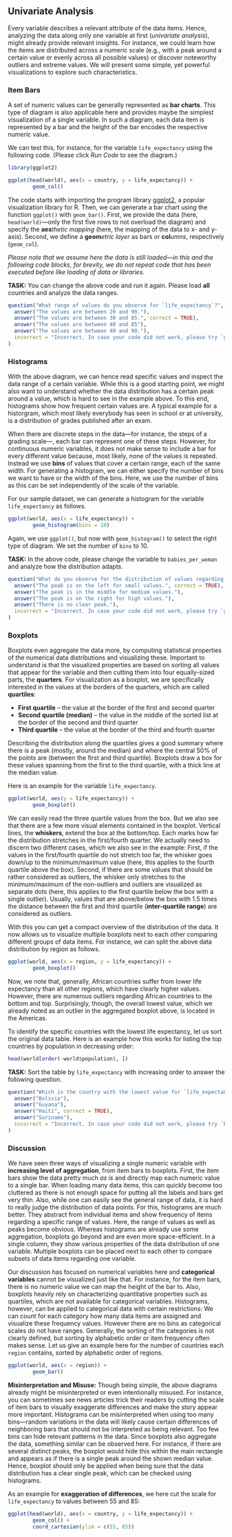 ## Univariate Analysis

Every variable describes a relevant attribute of the data items. Hence, analyzing the data along only one variable at first (*univariate analysis*), might already provide relevant insights. For instance, we could learn how the items are distributed across a numeric scale (e.g., with a peak around a certain value or evenly across all possible values) or discover noteworthy outliers and extreme values. We will present some simple, yet powerful visualizations to explore such characteristics.

### Item Bars

A set of numeric values can be generally represented as **bar charts**. This type of diagram is also applicable here and provides maybe the simplest visualization of a single variable. In such a diagram, each data item is represented by a bar and the height of the bar encodes the respective numeric value.

We can test this, for instance, for the variable `life_expectancy` using the following code. (Please click *Run Code* to see the diagram.)

```r
library(ggplot2)

ggplot(head(world), aes(x = country, y = life_expectancy)) +
        geom_col()
```

The code starts with importing the program library [ggplot2](https://ggplot2.tidyverse.org/), a popular visualization library for R. Then, we can generate a bar chart using the function `ggplot()` with `geom_bar()`. First, we provide the data (here, `head(world)`---only the first five rows to not overload the diagram) and specify the **aes***thetic mapping* (here, the mapping of the data to x- and y-axis). Second, we define a **geom***etric layer* as bars or **col***umns*, respectively (`geom_col`).

*Please note that we assume here the data is still loaded---in this and the following code blocks, for brevity, we do not repeat code that has been executed before like loading of data or libraries.*

**TASK:** You can change the above code and run it again. Please load **all** countries and analyze the data ranges.

```r
question("What range of values do you observe for `life_expectancy`?",
  answer("The values are between 20 and 90."),
  answer("The values are between 30 and 85.", correct = TRUE),
  answer("The values are between 40 and 85"),
  answer("The values are between 40 and 90."),
  incorrect = "Incorrect. In case your code did not work, please try `ggplot(world, aes(x = country, y = life_expectancy)) + geom_col()`."
)
```

### Histograms

With the above diagram, we can hence read specific values and inspect the data range of a certain variable. While this is a good starting point, we might also want to understand whether the data distribution has a certain peak around a value, which is hard to see in the example above. To this end, histograms show how frequent certain values are. A typical example for a historgram, which most likely everybody has seen in school or at university, is a distribution of grades published after an exam.

When there are discrete steps in the data---for instance, the steps of a grading scale---, each bar can represent one of these steps. However, for continuous numeric variables, it does not make sense to include a bar for every different value because, most likely, none of the values is repeated. Instead we use **bins** of values that cover a certain range, each of the same width. For generating a histogram, we can either specify the number of bins we want to have or the width of the bins. Here, we use the number of bins as this can be set independently of the scale of the variable. 

For our sample dataset, we can generate a histogram for the variable `life_expectancy` as follows.

```r
ggplot(world, aes(x = life_expectancy)) +
        geom_histogram(bins = 10)
```

Again, we use `ggplot()`, but now with `geom_histogram()` to select the right type of diagram. We set the number of `bins` to 10.

**TASK:** In the above code, please change the variable to `babies_per_woman` and analyze how the distribution adapts.

```r
question("What do you observe for the distribution of values regarding `babies_per_woman`?",
  answer("The peak is on the left for small values.", correct = TRUE),
  answer("The peak is in the middle for medium values."),
  answer("The peak is on the right for high values."),
  answer("There is no clear peak."),
  incorrect = "Incorrect. In case your code did not work, please try `ggplot(world, aes(x = babies_per_woman)) + geom_histogram(bins = 10)`."
)
```

### Boxplots

Boxplots even aggregate the data more, by computing statistical properties of the numerical data distributions and visualizing these. Important to understand is that the visualized properties are based on sorting all values that appear for the variable and then cutting them into four equally-sized parts, the **quarters**. For visualization as a boxplot, we are specifically interested in the values at the borders of the quarters, which are called **quartiles**:

* **First quartile** -- the value at the border of the first and second quarter
* **Second quartile (median)** -- the value in the middle of the sorted list at the border of the second and third quarter
* **Third quartile** -- the value at the border of the third and fourth quarter

Describing the distribution along the quartiles gives a good summary where there is a peak (mostly, around the median) and where the central 50% of the points are (between the first and third quartile). Boxplots draw a box for these values spanning from the first to the third quartile, with a thick line at the median value.

Here is an example for the variable `life_expectancy`. 

```r
ggplot(world, aes(y = life_expectancy)) +
        geom_boxplot()
```

We can easily read the three quartile values from the box. But we also see that there are a few more visual elements contained in the boxplot. Vertical lines, the **whiskers**, extend the box at the bottom/top. Each marks how far the distribution stretches in the first/fourth quarter. We actually need to discern two different cases, which we also see in the example: First, if the values in the first/fourth quartile do not stretch too far, the whisker goes down/up to the minimum/maximum value (here, this applies to the fourth quartile above the box). Second, if there are some values that should be rather considered as outliers, the whisker only stretches to the minimum/maximum of the non-outliers and outliers are visualized as separate dots (here, this applies to the first quartile below the box with a single outlier). Usually, values that are above/below the box with 1.5 times the distance between the first and third quartile (**inter-quartile range**) are considered as outliers.

With this you can get a compact overview of the distribution of the data. It now allows us to visualize multiple boxplots next to each other comparing different groups of data items. For instance, we can split the above data distribution by region as follows.

```r
ggplot(world, aes(x = region, y = life_expectancy)) +
        geom_boxplot()
```

Now, we note that, generally, African countries suffer from lower life expectancy than all other regions, which have clearly higher values. However, there are numerous outliers regarding African countries to the bottom and top. Surprisingly, though, the overall lowest value, which we already noted as an outlier in the aggregated boxplot above, is located in the Americas.

To identify the specific countries with the lowest life expectancy, let us sort the original data table. Here is an example how this works for listing the top countries by population in decreasing order:

```r
head(world[order(-world$population), ])
```

**TASK:** Sort the table by `life_expectancy` with increasing order to answer the following question.

```r
question("Which is the country with the lowest value for `life_expectancy`?",
  answer("Bolivia"),
  answer("Guyana"),
  answer("Haiti", correct = TRUE),
  answer("Suriname"),
  incorrect = "Incorrect. In case your code did not work, please try `head(world[order(world$life_expectancy), ])`."
)
```

### Discussion

We have seen three ways of visualizing a single numeric variable with **increasing level of aggregation**, from item bars to boxplots. First, the item bars show the data pretty much *as is* and directly map each numeric value to a single bar. When loading many data items, this can quickly become too cluttered as there is not enough space for putting all the labels and bars get very thin. Also, while one can easily see the general range of data, it is hard to really judge the distribution of data points. For this, histograms are much better. They abstract from individual items and show frequency of items regarding a specific range of values. Here, the range of values as well as peaks become obvious. Whereas histograms are already use some aggregation, boxplots go beyond and are even more space-efficient. In a single column, they show various properties of the data distribution of one variable. Multiple boxplots can be placed next to each other to compare subsets of data items regarding one variable.

Our discussion has focused on numerical variables here and **categorical variables** cannot be visualized just like that. For instance, for the item bars, there is no numeric value we can map the height of the bar to. Also, boxplots heavily rely on characterizing quantitative properties such as quartiles, which are not available for categorical variables. Histograms, however, can be applied to categorical data with certain restrictions: We can count for each category how many data items are assigned and visualize these frequency values. However there are no bins as categorical scales do not have ranges. Generally, the sorting of the categories is not clearly defined, but sorting by alphabetic order or item frequency often makes sense. Let us give an example here for the number of countries each `region` contains, sorted by alphabetic order of regions.

```r
ggplot(world, aes(x = region)) +
        geom_bar()
```

**Misinterpretation and Misuse:** Though being simple, the above diagrams already might be misinterpreted or even intentionally misused. For instance, you can sometimes see news articles trick their readers by cutting the scale of item bars to visually exaggerate differences and make the story appear more important. Histograms can be misinterpreted when using too many bins---random variations in the data will likely cause certain differences of neighboring bars that should not be interpreted as being relevant. Too few bins can hide relevant patterns in the data. Since boxplots also aggregate the data, something similar can be observed here. For instance, if there are several distinct peaks, the boxplot would hide this within the main rectangle and appears as if there is a single peak around the shown median value. Hence, boxplot should only be applied when being sure that the data distribution has a clear single peak, which can be checked using histograms.

As an example for **exaggeration of differences**, we here cut the scale for `life_expectancy` to values between 55 and 85:

```r
ggplot(head(world), aes(x = country, y = life_expectancy)) +
        geom_col() +
        coord_cartesian(ylim = c(55, 85))
```


